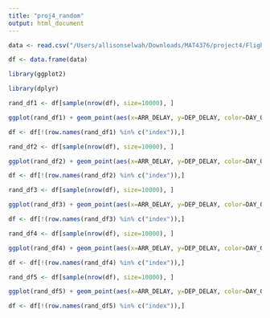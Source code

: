 ```yaml
---
title: "proj4_random"
output: html_document
---
```


```r
data <- read.csv("/Users/allisonselwah/Downloads/MAT4376/project4/Flights_2019_v2.csv")

df <- data.frame(data)

library(ggplot2)

library(dplyr)

rand_df1 <- df[sample(nrow(df), size=10000), ]

ggplot(rand_df1) + geom_point(aes(x=ARR_DELAY, y=DEP_DELAY, color=DAY_OF_WEEK_STR)) + scale_color_manual(values=c("#264653", "#287271", "#2a9d8f", "#8ab17d", "#e9c46a", "#f4a261", "#e76f51"))

df <- df[!(row.names(rand_df1) %in% c("index")),]

rand_df2 <- df[sample(nrow(df), size=10000), ]

ggplot(rand_df2) + geom_point(aes(x=ARR_DELAY, y=DEP_DELAY, color=DAY_OF_WEEK_STR)) + scale_color_manual(values=c("#264653", "#287271", "#2a9d8f", "#8ab17d", "#e9c46a", "#f4a261", "#e76f51"))

df <- df[!(row.names(rand_df2) %in% c("index")),]

rand_df3 <- df[sample(nrow(df), size=10000), ]

ggplot(rand_df3) + geom_point(aes(x=ARR_DELAY, y=DEP_DELAY, color=DAY_OF_WEEK_STR)) + scale_color_manual(values=c("#264653", "#287271", "#2a9d8f", "#8ab17d", "#e9c46a", "#f4a261", "#e76f51"))

df <- df[!(row.names(rand_df3) %in% c("index")),]

rand_df4 <- df[sample(nrow(df), size=10000), ]

ggplot(rand_df4) + geom_point(aes(x=ARR_DELAY, y=DEP_DELAY, color=DAY_OF_WEEK_STR)) + scale_color_manual(values=c("#264653", "#287271", "#2a9d8f", "#8ab17d", "#e9c46a", "#f4a261", "#e76f51"))

df <- df[!(row.names(rand_df4) %in% c("index")),]

rand_df5 <- df[sample(nrow(df), size=10000), ]

ggplot(rand_df5) + geom_point(aes(x=ARR_DELAY, y=DEP_DELAY, color=DAY_OF_WEEK_STR)) + scale_color_manual(values=c("#264653", "#287271", "#2a9d8f", "#8ab17d", "#e9c46a", "#f4a261", "#e76f51"))

df <- df[!(row.names(rand_df5) %in% c("index")),]
```